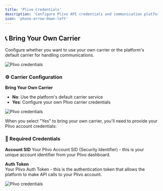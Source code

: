 ```yaml
---
title: 'Plivo Credentials'
description: 'Configure Plivo API credentials and communication platform settings'
icon: 'phone-arrow-down-left'
---
```

## 📞 Bring Your Own Carrier

Configure whether you want to use your own carrier or the platform's default carrier for handling communications.

![Plivo credentials](/images/settings/plivo-credential/image1.png)

### ⚙️ Carrier Configuration

**Bring Your Own Carrier**
- **No**: Use the platform's default carrier service
- **Yes**: Configure your own Plivo carrier credentials

![Plivo credentials](/images/settings/plivo-credential/image2.png)

When you select "Yes" to bring your own carrier, you'll need to provide your Plivo account credentials:

### 🔑 Required Credentials

**Account SID**
Your Plivo Account SID (Security Identifier) - this is your unique account identifier from your Plivo dashboard.

**Auth Token**  
Your Plivo Auth Token - this is the authentication token that allows the platform to make API calls to your Plivo account.

![Plivo credentials](/images/settings/plivo-credential/image3.png)
